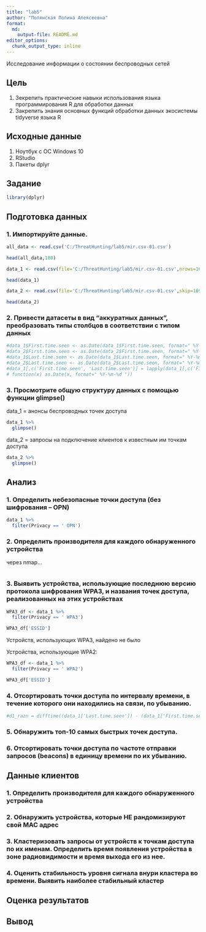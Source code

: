 ```yaml
---
title: "lab5"
author: "Полянская Полина Алексеевна"
format:   
  md:
    output-file: README.md
editor_options: 
  chunk_output_type: inline
---
```


Исследование информации о состоянии беспроводных сетей

## Цель

1.  Зекрепить практические навыки использования языка программирования R для обработки данных
2.  Закрепить знания основных функций обработки данных экосистемы tidyverse языка R


## Исходные данные

1.  Ноутбук с ОС Windows 10
2.  RStudio
3.  Пакеты dplyr

## Задание

```r
library(dplyr)
```


## Подготовка данных

### 1. Импортируйте данные.
```r
all_data <- read.csv('C:/ThreatHunting/lab5/mir.csv-01.csv')
```
```r
head(all_data,180)
```

```r
data_1 <- read.csv(file='C:/ThreatHunting/lab5/mir.csv-01.csv',nrows=167)
```
```r
head(data_1)
```

```r
data_2 <- read.csv(file='C:/ThreatHunting/lab5/mir.csv-01.csv',skip=169)
```
```r
head(data_2)
```

### 2. Привести датасеты в вид “аккуратных данных”, преобразовать типы столбцов в соответствии с типом данных
```r
#data_1$First.time.seen <- as.Date(data_1$First.time.seen, format=" %Y-%m-%d %h:%m:%s")
#data_2$First.time.seen <- as.Date(data_2$First.time.seen, format=" %Y-%m-%d ")
#data_1$Last.time.seen <- as.Date(data_1$Last.time.seen, format=" %Y-%m-%d ")
#data_2$Last.time.seen <- as.Date(data_2$Last.time.seen, format=" %Y-%m-%d ")
#data_1[,c('First.time.seen', 'Last.time.seen')] = lapply(data_1[,c('First.time.seen', 'Last.time.seen')],
# function(x) as.Date(x, format=" %Y-%m-%d "))
```

### 3. Просмотрите общую структуру данных с помощью функции glimpse()
data_1 = анонсы беспроводных точек доступа
```r
data_1 %>%
  glimpse()
```
data_2 = запросы на подключение клиентов к известным им точкам доступа
```r
data_2 %>%
  glimpse()
```

## Анализ

### 1. Определить небезопасные точки доступа (без шифрования – OPN)
```r
data_1 %>%
  filter(Privacy == ' OPN') 
```

### 2. Определить производителя для каждого обнаруженного устройства
через nmap...
```r

```

### 3. Выявить устройства, использующие последнюю версию протокола шифрования WPA3, и названия точек доступа, реализованных на этих устройствах
```r

WPA3_df <- data_1 %>%
  filter(Privacy == ' WPA3') 

WPA3_df['ESSID']
```
Устройств, использующих WPA3, найдено не было

Устройства, использующие WPA2:
```r

WPA3_df <- data_1 %>%
  filter(Privacy == ' WPA2') 

WPA3_df['ESSID']
```
### 4. Отсортировать точки доступа по интервалу времени, в течение которого они находились на связи, по убыванию.
```r
#d1_razn = difftime((data_1['Last.time.seen']) - (data_1['First.time.seen']))
```

### 5. Обнаружить топ-10 самых быстрых точек доступа.
### 6. Отсортировать точки доступа по частоте отправки запросов (beacons) в единицу времени по их убыванию.

## Данные клиентов

### 1. Определить производителя для каждого обнаруженного устройства
### 2. Обнаружить устройства, которые НЕ рандомизируют свой MAC адрес
### 3. Кластеризовать запросы от устройств к точкам доступа по их именам. Определить время появления устройства в зоне радиовидимости и время выхода его из нее.
### 4. Оценить стабильность уровня сигнала внури кластера во времени. Выявить наиболее стабильный кластер


## Оценка результатов



## Вывод



